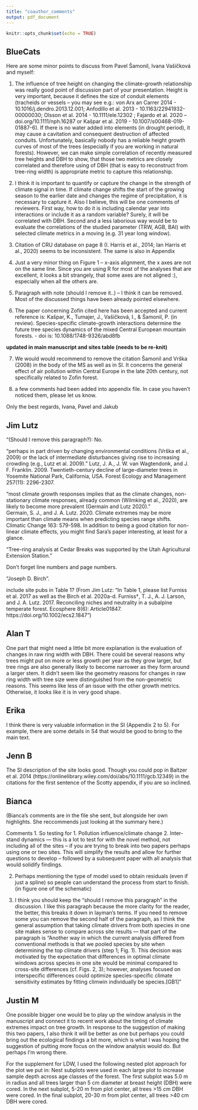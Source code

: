 ```yaml
---
title: "coauthor_comments"
output: pdf_document
---
```


```r
knitr::opts_chunk$set(echo = TRUE)
```

## BlueCats

Here are some minor points to discuss from Pavel Šamonil, Ivana Vašíčková and myself:

(1) The influence of tree height on changing the climate-growth relationship was really good point of discussion part of your presentation. Height is very important, because it defines the size of conduit elements (tracheids or vessels – you may see e.g.: von Arx an Carrer 2014 - 10.1016/j.dendro.2013.12.001; Anfodillo et al. 2013 - 10.1163/22941932-00000030; Olsson et al. 2014 - 10.1111/ele.12302 ; Fajardo et al. 2020 – doi.org/10.1111/nph.16287 or Kašpar et al. 2019 - 10.1007/s00468-019-01887-6). If there is no water added into elements (in drought period), it may cause a cavitation and consequent destruction of affected conduits. Unfortunately, basically nobody has a reliable height growth curves of most of the trees (especially if you are working in natural forests). However, we can make simple correlation of recently measured tree heights and DBH to show, that those two metrics are closely correlated and therefore using of DBH (that is easy to reconstruct from tree-ring width) is appropriate metric to capture this relationship.

(2) I think it is important to quantify or capture the change in the strength of climate signal in time. If climate change shifts the start of the growing season to the earlier date and changes the regime of precipitation, it is necessary to capture it. Also I believe, this will be one comments of reviewers. First way, how to do it is including calendar year into interactions or include it as a random variable? Surely, it will be correlated with DBH. Second and a less laborious way would be to evaluate the correlations of the studied parameter (TRW, AGB, BAI) with selected climate metrics in a moving (e.g. 31 year long window).

(3) Citation of CRU database on page 8 (I. Harris et al., 2014; Ian Harris et al., 2020) seems to be inconsistent. The same is also in Appendix

(4) Just a very minor thing on Figure 1 – x-axis alignment, the x axes are not on the same line. Since you are using R for most of the analyses that are excellent, it looks a bit strangely, that some axes are not aligned :), especially when all the others are.

(5) Paragraph with note (should I remove it..) – I think it can be removed. Most of the discussed things have been already pointed elsewhere.

(6) The paper concerning Zofin cited here has been accepted and current reference is: Kašpar, K., Tumajer, J., Vašíčková, I., & Šamonil, P. (in review). Species-specific climate-growth interactions determine the future tree species dynamics of the mixed Central European mountain forests. - doi is: 10.1088/1748-9326/abd8fb

**updated in main manuscript and sites table (needs to be re-knit)**

(7) We would would recommend to remove the citation Šamonil and Vrška (2008) in the body of the MS as well as in SI. It concerns the general effect of air pollution within Central Europe in the late 20th century, not specifically related to Zofin forest.

(8) a few comments had been added into appendix file. In case you haven't noticed them, please let us know.

Only the best regards,
Ivana, Pavel and Jakub


## Jim Lutz

“(Should I remove this paragraph?): No.

"perhaps in part driven by changing environmental conditions (Vrška et al., 2009) or the lack of intermediate disturbances giving rise to increasing crowding (e.g., Lutz et al. 2009).”
Lutz, J. A., J. W. van Wagtendonk, and J. F. Franklin. 2009. Twentieth-century decline of large-diameter trees in Yosemite National Park, California, USA. Forest Ecology and Management 257(11): 2296-2307.

"most climate growth responses implies that as the climate changes, non-stationary climate responses, already common (Wilmking et al., 2020), are likely to become more prevalent (Germain and Lutz 2020). "   
Germain, S. J., and J. A. Lutz. 2020. Climate extremes may be more important than climate means when predicting species range shifts. Climatic Change 163: 579-598.
In addition to being a good citation for non-linear climate effects, you might find Sara’s paper interesting, at least for a glance. 
 
“Tree-ring analysis at Cedar Breaks was supported by the Utah Agricultural Extension Station.”

Don’t forget line numbers and page numbers. 

“Joseph D. Birch”. 


include site pubs in Table 1? (From Jim Lutz: "In Table 1, please list Furniss et al. 2017 as well as the Birch et al. 2020a-d.
Furniss†, T. J., A. J. Larson, and J. A. Lutz. 2017. Reconciling niches and neutrality in a subalpine temperate forest. Ecosphere 8(6): Article01847. https://doi.org/10.1002/ecs2.1847")

## Alan T

One part that might need a little bit more explanation is the evaluation of changes in raw ring width with DBH. There could be several reasons why trees might put on more or less growth per year as they grow larger, but tree rings are also generally likely to become narrower as they form around a larger stem. It didn't seem like the geometry reasons for changes in raw ring width with tree size were distinguished from the non-geometric reasons. This seems like less of an issue with the other growth metrics. Otherwise, it looks like it is in very good shape. 

## Erika
I think there is very valuable information in the SI (Appendix 2 to 5). For example, there are some details in S4 that would be good to bring to the main text. 

## Jenn B
The SI description of the site looks good. Though you could pop in Baltzer et al. 2014 (https://onlinelibrary.wiley.com/doi/abs/10.1111/gcb.12349) in the citations for the first sentence of the Scotty appendix, if you are so inclined. 

## Bianca

(Bianca's comments are in the file she sent, but alongside her own highlights. She reccommends just looking at the summary here.)

Comments
1. So testing for 1. Pollution influence/climate change 2. Inter-stand dynamics --- this is a lot to test for with the novel method, not including all of the sites -- if you are trying to break into two papers perhaps using one or two sites. This will simplify the results and allow for further questions to develop -- followed by a subsequent paper with all analysis that would solidify findings. 

2. Perhaps mentioning the type of model used to obtain residuals (even if just a spline) so people can understand the process from start to finish. (in figure one of the schematic) 

3. I think you should keep the "should I remove this paragraph" in the discussion. I like this paragraph because the more clarity for the reader, the better, this breaks it down in layman's terms. If you need to remove some you can remove the second half of the paragraph, as I think the general assumption that taking climate drivers from both species in one site makes sense to compare across site results --- that part of the paragraph is "Another way in which the current analysis differed from conventional methods is that we pooled species by site when determining the top climate drivers (step 1; Fig. 1). This decision was motivated by the expectation that differences in optimal climate windows across species in one site would be minimal compared to cross-site differences (cf. Figs. 2, 3); however, analyses focused on interspecific differences could optimize species-specific climate sensitivity estimates by fitting climwin individually be species.[GB1] " 

## Justin M

One possible bigger one would be to play up the window analysis in the manuscript and connect it to recent work about the timing of climate extremes impact on tree growth. In response to the suggestion of making this two papers, I also think it will be better as one but perhaps you could bring out the ecological findings a bit more, which is what I was hoping the suggestion of putting more focus on the window analysis would do. But perhaps I'm wrong there. 

For the supplement for LDW, I used the following nested plot approach for the plot we put in:
Nest subplots were used in each large plot to increase sample depth across age classes of the forest. The first subplot was 5.0 m in radius and all trees larger than 5 cm diameter at breast height (DBH) were cored. In the next subplot, 5-20 m from plot center, all trees >15 cm DBH were cored. In the final subplot, 20-30 m from plot center, all trees >40 cm DBH were cored. 
